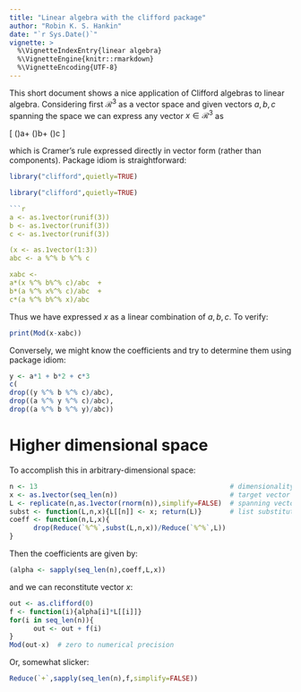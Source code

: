 ```yaml
---
title: "Linear algebra with the clifford package"
author: "Robin K. S. Hankin"
date: "`r Sys.Date()`"
vignette: >
  %\VignetteIndexEntry{linear algebra}
  %\VignetteEngine{knitr::rmarkdown}
  %\VignetteEncoding{UTF-8}
---
```



This short document shows a nice application of Clifford algebras to
linear algebra.  Considering first $\mathcal{R}^3$ as a vector space
and given vectors $a, b, c$ spanning the space we can express any
vector $x\in\mathcal{R}^3$ as

\[
\left(\frac{x\wedge b\wedge c}{a\wedge b\wedge c}\right)a+
\left(\frac{a\wedge x\wedge c}{a\wedge b\wedge c}\right)b+
\left(\frac{a\wedge b\wedge x}{a\wedge b\wedge c}\right)c
\]

which is Cramer's rule expressed directly in vector form (rather than
components).  Package idiom is straightforward:

```r
library("clifford",quietly=TRUE)
```

```r
library("clifford",quietly=TRUE)

```r
a <- as.1vector(runif(3))
b <- as.1vector(runif(3))
c <- as.1vector(runif(3))

(x <- as.1vector(1:3))
abc <- a %^% b %^% c

xabc <-
a*(x %^% b%^% c)/abc  + 
b*(a %^% x%^% c)/abc  + 
c*(a %^% b%^% x)/abc  
```

Thus we have expressed $x$ as a linear combination of $a,b,c$.  To verify:

```r
print(Mod(x-xabc))
```



Conversely, we might know the coefficients and try to determine them
using package idiom:

```r
y <- a*1 + b*2 + c*3
c(
drop((y %^% b %^% c)/abc),
drop((a %^% y %^% c)/abc),
drop((a %^% b %^% y)/abc))
```


# Higher dimensional space

To accomplish this in arbitrary-dimensional space:

```r
n <- 13                                                # dimensionality of space
x <- as.1vector(seq_len(n))                            # target vector
L <- replicate(n,as.1vector(rnorm(n)),simplify=FALSE)  # spanning vectors
subst <- function(L,n,x){L[[n]] <- x; return(L)}       # list substitution
coeff <- function(n,L,x){
      drop(Reduce(`%^%`,subst(L,n,x))/Reduce(`%^%`,L))
}
```

Then the coefficients are given by:

```r
(alpha <- sapply(seq_len(n),coeff,L,x))
```

and we can reconstitute vector $x$:


```r
out <- as.clifford(0)
f <- function(i){alpha[i]*L[[i]]}
for(i in seq_len(n)){
      out <- out + f(i)
}
Mod(out-x)  # zero to numerical precision
```

Or, somewhat slicker:

```r
Reduce(`+`,sapply(seq_len(n),f,simplify=FALSE))
```

